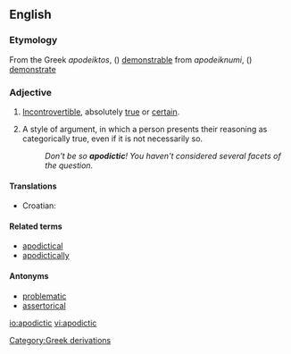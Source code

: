 {{wikipedia}}
==English==

===Etymology===
From the Greek ''apodeiktos'', ({{polytonic|[[ἀποδεικτός]]}}) [[demonstrable]] from ''apodeiknumi'', ({{polytonic|[[ἀποδείκνυμι]]}}) [[demonstrate]]

===Adjective===
{{en-adj|-}}

# {{math}} [[incontrovertible|Incontrovertible]], absolutely [[true]] or [[certain]].
# A style of argument, in which a person presents their reasoning as categorically true, even if it is not necessarily so. 
#:''Don't be so '''apodictic'''! You haven't considered several facets of the question.''

====Translations====
{{trans-top|incontrovertible}}
*Croatian: {{t-|hr|apodiktičan}}
{{trans-mid}}
{{trans-bottom}}

[[Category:Greek derivations]]

====Related terms====
*[[apodictical]]
*[[apodictically]]

====Antonyms====
*[[problematic]] 
*[[assertorical]]

[[io:apodictic]]
[[vi:apodictic]]